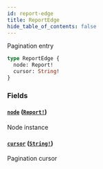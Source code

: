 ```yaml
---
id: report-edge
title: ReportEdge
hide_table_of_contents: false
---
```



Pagination entry

```graphql
type ReportEdge {
  node: Report!
  cursor: String!
}
```


### Fields

#### [`node`](#) ([`Report!`](/cartesi-rollups/next/api/graphql/objects/report))

Node instance


#### [`cursor`](#) ([`String!`](/cartesi-rollups/next/api/graphql/scalars/string))

Pagination cursor




